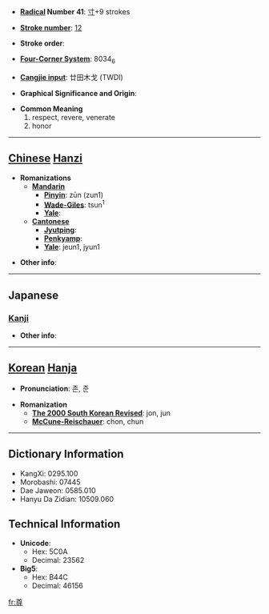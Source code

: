 * '''[[Wiktionary:Chinese radical index| Radical]] Number 41''': [[Wiktionary:Chinese radical index 寸|寸]]+9 strokes

* '''[[Wiktionary:Chinese total strokes index|Stroke number]]''': [[Wiktionary:Chinese total strokes index 12|12]]

* '''Stroke order''': 

* '''[[Wiktionary:Chinese four corner index|Four-Corner System]]''': 8034<sub>6</sub>

* '''[[Wiktionary:Chinese Cangjie index|Cangjie input]]''': 廿田木戈 (TWDI)

* '''Graphical Significance and Origin''': 

* '''Common Meaning'''
*#respect, revere, venerate
*# honor


----

== [[Chinese]] [[Hanzi]] ==

* '''Romanizations'''
** '''[[Mandarin]]'''
*** '''[[Pinyin]]''': zūn (zun1)
*** '''[[Wade-Giles]]''': tsun<sup>1</sup>
*** '''[[Yale]]''': 
** '''[[Cantonese]]'''
*** '''[[Jyutping]]''':
*** '''[[Penkyamp]]''': 
*** '''[[Yale]]''': jeun1, jyun1

* '''Other info''': 

----

==Japanese==
===[[Kanji]]===
{{kanji|on readings=[[そん]] (son)|kun readings=[[たっとい]] (tattoi), [[とうとい]] (toutoi), [[たっとぶ]] (tattobu)}}

* '''Other info''':  

----

== [[Korean]] [[Hanja]] ==

* '''Pronunciation''': 존, 준

* '''Romanization'''
** '''[[The 2000 South Korean Revised Romanization|The 2000 South Korean Revised]]''': jon, jun
** '''[[McCune-Reischauer]]''': chon, chun

----

== Dictionary Information ==

* KangXi: 0295.100
* Morobashi: 07445
* Dae Jaweon: 0585.010
* Hanyu Da Zidian: 10509.060

== Technical Information ==

* '''Unicode''':
** Hex: 5C0A
** Decimal: 23562
* '''Big5''':
** Hex: B44C
** Decimal: 46156

[[fr:尊]]